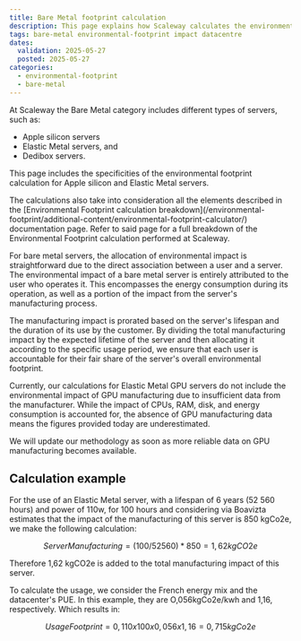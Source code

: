 ```yaml
---
title: Bare Metal footprint calculation
description: This page explains how Scaleway calculates the environmental footprint of its Bare Metal servers in detail.
tags: bare-metal environmental-footprint impact datacentre
dates:
  validation: 2025-05-27
  posted: 2025-05-27
categories:
  - environmental-footprint
  - bare-metal
---
```



At Scaleway the Bare Metal category includes different types of servers, such as:
  - Apple silicon servers
  - Elastic Metal servers, and
  - Dedibox servers.

This page includes the specificities of the environmental footprint calculation for Apple silicon and Elastic Metal servers.

<Message type="important">
The calculations also take into consideration all the elements described in the [Environmental Footprint calculation breakdown](/environmental-footprint/additional-content/environmental-footprint-calculator/) documentation page. Refer to said page for a full breakdown of the Environmental Footprint calculation performed at Scaleway.
</Message>

For bare metal servers, the allocation of environmental impact is straightforward due to the direct association between a user and a server. The environmental impact of a bare metal server is entirely attributed to the user who operates it. This encompasses the energy consumption during its operation, as well as a portion of the impact from the server's manufacturing process.

The manufacturing impact is prorated based on the server's lifespan and the duration of its use by the customer. By dividing the total manufacturing impact by the expected lifetime of the server and then allocating it according to the specific usage period, we ensure that each user is accountable for their fair share of the server's overall environmental footprint.

<Lightbox image={image} alt="" />

<Message type="important">
  Currently, our calculations for Elastic Metal GPU servers do not include the environmental impact of GPU manufacturing due to insufficient data from the manufacturer. While the impact of CPUs, RAM, disk, and energy consumption is accounted for, the absence of GPU manufacturing data means the figures provided today are underestimated.

  We will update our methodology as soon as more reliable data on GPU manufacturing becomes available.
</Message>

## Calculation example

For the use of an Elastic Metal server, with a lifespan of 6 years (52 560 hours) and power of 110w, for 100 hours and considering via Boavizta estimates that the impact of the manufacturing of this server is 850 kgCo2e, we make the following calculation:

```math
ServerManufacturing = (100 / 52560) * 850 = 1,62 kgCO2e
```

Therefore 1,62 kgCO2e is added to the total manufacturing impact of this server.

To calculate the usage, we consider the French energy mix and the datacenter's PUE. In this example, they are O,056kgCo2e/kwh and 1,16, respectively. Which results in:

```math
UsageFootprint = 0,110 x 100 x 0,056 x 1,16 = 0,715 kgCo2e
```